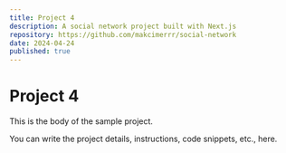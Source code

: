 ```yaml
---
title: Project 4
description: A social network project built with Next.js
repository: https://github.com/makcimerrr/social-network
date: 2024-04-24
published: true
---
```


# Project 4

This is the body of the sample project.

You can write the project details, instructions, code snippets, etc., here.
